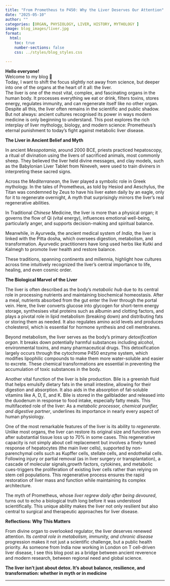 ```yaml
---
title: "From Prometheus to P450: Why the Liver Deserves Our Attention"
date: "2025-05-10"
author: ""
categories: [ORGAN, PHYSIOLOGY, LIVER, HISTORY, MYTHOLOGY ]
image: blog_images/liver.jpg
format:
  html:
    toc: true
    number-sections: false
    css: ../styles/blog_styles.css

---
```

::: justify-text
**Hello everyone!**\
Welcome to my blog 🎉\
Today, I want to shift the focus slightly not away from science, but deeper into one of the organs at the heart of it all: the liver.\
The liver is one of the most vital, complex, and fascinating organs in the human body. It processes everything we eat or drink, filters toxins, stores energy, regulates immunity, and can regenerate itself like no other organ. Despite all this, the liver often remains in the scientific and public shadow. But not always: ancient cultures recognised its power in ways modern medicine is only beginning to understand. This post explores the rich interplay of liver mythology, biology, and modern science: Prometheus's eternal punishment to today’s fight against metabolic liver disease.


**The Liver in Ancient Belief and Myth**\

In ancient *Mesopotamia*, around 2000 BCE, priests practiced hepatoscopy, a ritual of divination using the livers of sacrificed animals, most commonly sheep. They believed the liver held divine messages, and clay models, such as the Babylonian Liver Tablet from Nineveh, were used to train diviners in interpreting these sacred signs.\

Across the *Mediterranean*, the liver played a symbolic role in Greek mythology. In the tales of Prometheus, as told by Hesiod and Aeschylus, the Titan was condemned by Zeus to have his liver eaten daily by an eagle, only for it to regenerate overnight, A myth that surprisingly mirrors the liver’s real regenerative abilities.\

In Traditional *Chinese* Medicine, the liver is more than a physical organ; it governs the flow of Qi (vital energy), influences emotional well-being, particularly anger, and supports decision-making and spiritual balance.\

Meanwhile, in Ayurveda, the ancient medical system of *India*, the liver is linked with the Pitta dosha, which oversees digestion, metabolism, and transformation. Ayurvedic practitioners have long used herbs like Kutki and Kalmegh to promote liver health and restore balance.\

These traditions, spanning continents and millennia, highlight how cultures across time intuitively recognized the liver's central importance to life, healing, and even cosmic order.


**The Biological Marvel of the Liver**\

The liver is often described as the body’s *metabolic hub* due to its central role in processing nutrients and maintaining biochemical homeostasis. After a meal, nutrients absorbed from the gut enter the liver through the portal vein. Here, the liver converts glucose into glycogen for short-term energy storage, synthesises vital proteins such as albumin and clotting factors, and plays a pivotal role in lipid metabolism (breaking down) and distributing fats or storing them as needed. It also regulates amino acid levels and produces cholesterol, which is essential for hormone synthesis and cell membranes.\

Beyond metabolism, the liver serves as the body’s primary *detoxification organ*. It breaks down potentially harmful substances including alcohol, environmental toxins, and many pharmaceutical drugs. This detoxification largely occurs through the cytochrome P450 enzyme system, which modifies lipophilic compounds to make them more water-soluble and easier to excrete. These chemical transformations are essential in preventing the accumulation of toxic substances in the body.\

Another vital function of the liver is bile production. Bile is a greenish fluid that helps emulsify dietary fats in the small intestine, allowing for their digestion and absorption. It also aids in the absorption of fat-soluble vitamins like A, D, E, and K. Bile is stored in the gallbladder and released into the duodenum in response to food intake, especially fatty meals. This multifaceted role of the liver: As a *metabolic processor, chemical purifier, and digestive partner*, underlines its importance in nearly every aspect of human physiology.\

One of the most remarkable features of the liver is its ability to *regenerate*. Unlike most organs, the liver can restore its original size and function even after substantial tissue loss up to 70% in some cases. This regenerative capacity is not simply about cell replacement but involves a finely tuned response of hepatocytes (the main liver cells), supported by non-parenchymal cells such as Kupffer cells, stellate cells, and endothelial cells. Following injury or partial removal (as in liver surgery or transplantation), a cascade of molecular signals,growth factors, cytokines, and metabolic cues-triggers the proliferation of existing liver cells rather than relying on stem cell populations. This regenerative process ensures the rapid restoration of liver mass and function while maintaining its complex architecture.\

The myth of Prometheus, whose *liver regrew daily after being devoured*, turns out to echo a biological truth long before it was understood scientifically. This unique ability makes the liver not only resilient but also central to surgical and therapeutic approaches for liver disease.\


**Reflections: Why This Matters**

From divine organ to overlooked regulator, the liver deserves renewed attention. Its *central role in metabolism, immunity, and chronic disease* progression makes it not just a scientific challenge, but a public health priority. As someone from India now working in London on T cell-driven liver disease, I see this blog post as a bridge between ancient reverence and modern research, between regional need and global science.\

**The liver isn’t just about detox. It’s about balance, resilience, and transformation: whether in myth or in medicine**

****

:::

<!-- Giscus Comment Box -->
<div id="giscus-comments" style="margin-top: 2em;">
  <script src="https://giscus.app/client.js"
        data-repo="tumorscholar/tumorscholar.github.io"
        data-repo-id="R_kgDOOUGWOg"
        data-category="General"
        data-category-id="DIC_kwDOOUGWOs4CpdtL"
        data-mapping="pathname"
        data-strict="0"
        data-reactions-enabled="1"
        data-emit-metadata="0"
        data-input-position="bottom"
        data-theme="noborder_light"
        data-lang="en"
        crossorigin="anonymous"
        async>
</script>
</div>





